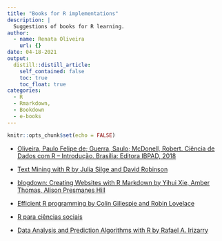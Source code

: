 ```yaml
---
title: "Books for R implementations"
description: |
  Suggestions of books for R learning.
author:
  - name: Renata Oliveira
    url: {}
date: 04-18-2021
output:
  distill::distill_article:
    self_contained: false
    toc: true
    toc_float: true
categories:
  - R
  - Rmarkdown,
  - Bookdown
  - e-books
---
```


<link rel="stylesheet" href="academicons-1.9.1/css/academicons.min.css"/>


```r
knitr::opts_chunk$set(echo = FALSE)
```


+ [Oliveira, Paulo Felipe de; Guerra, Saulo; McDonell, Robert. Ciência de Dados com R – Introdução. Brasília: Editora IBPAD, 2018](https://cdr.ibpad.com.br/)

+ [Text Mining with R by Julia Silge and David Robinson](https://www.tidytextmining.com/)

+ [blogdown: Creating Websites with R Markdown by Yihui Xie, Amber Thomas, Alison Presmanes Hill](https://bookdown.org/yihui/blogdown/)

+ [Efficient R programming by Colin Gillespie and Robin Lovelace](https://csgillespie.github.io/efficientR/)

+ [R para ciências sociais](http://www.uesc.br/editora/livrosdigitais_20140513/r_cientistas.pdf)

+ [Data Analysis and Prediction Algorithms with R by Rafael A. Irizarry](https://rafalab.github.io/dsbook/)


